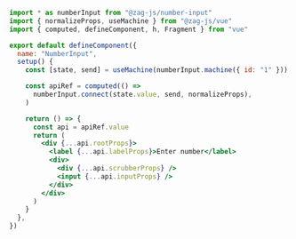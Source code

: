 ```jsx {20}
import * as numberInput from "@zag-js/number-input"
import { normalizeProps, useMachine } from "@zag-js/vue"
import { computed, defineComponent, h, Fragment } from "vue"

export default defineComponent({
  name: "NumberInput",
  setup() {
    const [state, send] = useMachine(numberInput.machine({ id: "1" }))

    const apiRef = computed(() =>
      numberInput.connect(state.value, send, normalizeProps),
    )

    return () => {
      const api = apiRef.value
      return (
        <div {...api.rootProps}>
          <label {...api.labelProps}>Enter number</label>
          <div>
            <div {...api.scrubberProps} />
            <input {...api.inputProps} />
          </div>
        </div>
      )
    }
  },
})
```
